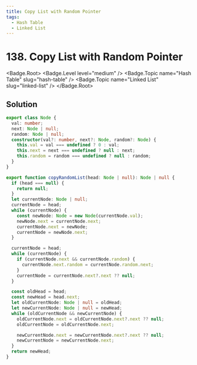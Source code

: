 ```yaml
---
title: Copy List with Random Pointer
tags:
  - Hash Table
  - Linked List
---
```


# 138. Copy List with Random Pointer

<Badge.Root>
  <Badge.Level level="medium" />
  <Badge.Topic name="Hash Table" slug="hash-table" />
  <Badge.Topic name="Linked List" slug="linked-list" />
</Badge.Root>

## Solution

```typescript filename="solution.ts" copy
export class Node {
  val: number;
  next: Node | null;
  random: Node | null;
  constructor(val?: number, next?: Node, random?: Node) {
    this.val = val === undefined ? 0 : val;
    this.next = next === undefined ? null : next;
    this.random = random === undefined ? null : random;
  }
}

export function copyRandomList(head: Node | null): Node | null {
  if (head === null) {
    return null;
  }
  let currentNode: Node | null;
  currentNode = head;
  while (currentNode) {
    const newNode: Node = new Node(currentNode.val);
    newNode.next = currentNode.next;
    currentNode.next = newNode;
    currentNode = newNode.next;
  }

  currentNode = head;
  while (currentNode) {
    if (currentNode.next && currentNode.random) {
      currentNode.next.random = currentNode.random.next;
    }
    currentNode = currentNode.next?.next ?? null;
  }

  const oldHead = head;
  const newHead = head.next;
  let oldCurrentNode: Node | null = oldHead;
  let newCurrentNode: Node | null = newHead;
  while (oldCurrentNode && newCurrentNode) {
    oldCurrentNode.next = oldCurrentNode.next?.next ?? null;
    oldCurrentNode = oldCurrentNode.next;

    newCurrentNode.next = newCurrentNode.next?.next ?? null;
    newCurrentNode = newCurrentNode.next;
  }
  return newHead;
}
```

<ProblemLink
  codingSite="leetcode"
  href="https://leetcode.com/problems/copy-list-with-random-pointer"
  title="Copy List with Random Pointer"
/>
